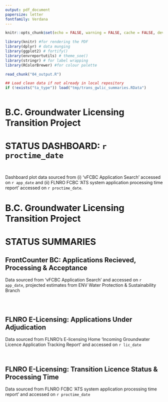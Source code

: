 ```yaml
---
output: pdf_document
papersize: letter
fontfamily: Verdana
---
```



```r
knitr::opts_chunk$set(echo = FALSE, warning = FALSE, cache = FALSE, dev = "cairo_pdf")

library(knitr) #for rendering the PDF
library(dplyr) # data munging
library(ggplot2) # fortify()
library(envreportutils) # theme_soe()
library(stringr) # for label wrapping
library(RColorBrewer) #for colour palette

read_chunk("04_output.R")

## Load clean data if not already in local repository
if (!exists("ta_type")) load("tmp/trans_gwlic_summaries.RData")
```


```r
```
<!--\pagenumbering{gobble}-->


# B.C. Groundwater Licensing Transition Project

\vspace{12pt}

# STATUS DASHBOARD: `r proctime_date`

\vspace{32pt}

```r

```

\vspace{32pt}

```r

```

\vspace{24pt}

Dashboard plot data sourced from (i) 'vFCBC Application Search' accessed on `r app_date` and (ii) FLNRO FCBC 'ATS system application processing time report' accessed on `r proctime_date`.

\newpage

# B.C. Groundwater Licensing Transition Project

\vspace{12pt}

# STATUS SUMMARIES

\vspace{32pt}

## FrontCounter BC: Applications Recieved, Processing & Acceptance 

Data sourced from 'vFCBC Application Search' and accessed on `r app_date`, projected estimates from ENV Water Protection & Sustainability Branch

\vspace{12pt}
  
```r

```

\vspace{24pt}

```r

```


```r

```

\newpage

## FLNRO E-Licensing: Applications Under Adjudication 

Data sourced from FLNRO's E-licensing Home 'Incoming Groundwater Licence Application Tracking Report' and accessed on `r lic_date`

\vspace{12pt}

```r

```

\vspace{14pt}

```r

```

\newpage

## FLNRO E-Licensing: Transition Licence Status & Processing Time

Data sourced from FLNRO FCBC 'ATS system application processing time report' and accessed on `r proctime_date`

\vspace{24pt}

```r

```


